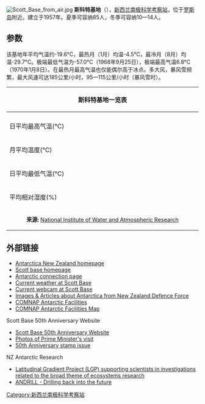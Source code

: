 {{coord|77|50|58.5|S|166|46|5.9|E|display=title}}
{{Infobox building
| name                 =斯科特基地 
| native_name          =Scott Base
| native_name_lang     =
| former_names         =
| alternate_names      =
| image                =Scott Base Sign.jpg
| image_alt            =300px
| caption              =斯科特基地路标
 | altitude            = 
| building_type        =
| architectural_style  =
| structural_system    =
| cost                 =
| ren_cost             =
| client               =
| owner                =
| current_tenants      = 
| landlord             =
| location             =  [[罗斯岛|罗斯岛]] 
| address              =
| location_town        =
| location_country     =
| iso_region           =
| coordinates_display  = 
| latitude             =
| longitude            =
| coordinates          = 
| start_date           = 
| completion_date      = 
| inauguration_date    = 1957年
| renovation_date      =
| demolition_date      =
| destruction_date     =
| height               = 
| diameter             =
| antenna_spire        =
| roof                 =
| top_floor            =
| other_dimensions     = 
| floor_count          = 
| floor_area           = 
| seating_type         =
| seating_capacity     = 14 (冬季) 85 (夏季)
| elevator_count       =
| main_contractor      =
| architect            =
| architecture_firm    =
| structural_engineer  =
| services_engineer    =
| civil_engineer       =
| other_designers      =
| quantity_surveyor    =
| awards               =
| ren_architect        =
| ren_firm             =
| ren_str_engineer     =
| ren_serv_engineer    =
| ren_civ_engineer     =
| ren_oth_designers    =
| ren_qty_surveyor     =
| ren_awards           =
| url                  =
| references           = 
}}
[[File:Scott_Base_from_air.jpg|thumb]]
'''斯科特基地'''（{{lang-en|Scott Base}}），[[新西兰|新西兰]][[南极科学考察站|南极科学考察站]]，位于[[罗斯岛|罗斯岛]]附近。建立于1957年。夏季可容纳85人，冬季可容纳10—14人。

==参数==
该基地年平均气温约-19.6°C，最热月（1月）均温-4.5°C，最冷月（8月）均温-29.7°C。极端最低气温为-57.0°C（1968年9月25日），极端最高气温6.8°C（1970年1月8日）。在最热月最高气温也仅能偶尔高于冰点。多大风，暴风雪频繁，最大风速可达185公里/小时，95—115公里/小时（暴风雪时）。
{|class="wikitable collapsible autocollapse" style="text-align:center"
|- style="background-color:# E9E9E9"
! colspan="14" style="width:690px;"|'''斯科特基地一览表'''
|- style="background-color:# E9E9E9"
!  !! 一月 !! 二月 !! 三月 !! 四月 !! 五月 !! 六月 !! 七月 !! 八月 !! 九月 !! 十月 !! 十一月 !! 十二月 !! ''年''
|-
! 日平均最高气温(°C)
| −1.2 || −7.9 || −15.8 || −18.6 || −20.0 || −20.1 || −22.3 || −23.0 || −22.0 || −16.0 || −7.3 || −1.5 || −14.6
|-
!  月平均温度(°C)
| −4.5 || −11.4 || −20.5 || −24.0 || −25.6 || −26.0 || −28.3 || −29.7 || −28.1 || −21.3 || −11.4 || −4.8 || −19.6
|-
!  日平均最低气温(°C)
| −7.9 || −15.1 || −25.1 || −29.4 || −31.1 || −31.9 || −34.4 || −36.4 || −34.2 || −26.7 || −15.5 || −8.2 || −24.7
|-
! 平均相对湿度(%)
| 76.0 || 71.1 || 69.0 || 68.8 || 69.8 || 69.3 || 67.3 || 64.6 || 66.7 || 66.2 || 69.4 || 74.3 || 69.5
|-
| colspan="14" style="text-align:center; font-size:90%" | 
'''来源:''' [http://www.niwascience.co.nz/edu/resources/climate/antarctic/ National Institute of Water and Atmospheric Research] {{Wayback|url=http://www.niwascience.co.nz/edu/resources/climate/antarctic/ |date=20090228070735 }}
|}

==外部链接==
* [http://www.antarcticanz.govt.nz Antarctica New Zealand homepage]
* [https://web.archive.org/web/20091004124121/http://www.antarcticanz.govt.nz/scott-base/1606 Scott base homepage]
* [https://web.archive.org/web/20050308213947/http://www.antarcticconnection.com/antarctic/stations/scott.shtml Antarctic connection page]
* [http://www.antarcticanz.govt.nz/weather/SBweather/sbweather.html Current weather at Scott Base] {{Wayback|url=http://www.antarcticanz.govt.nz/weather/SBweather/sbweather.html |date=20120116231710 }}
* [http://www.antarcticanz.govt.nz/education/2568 Current webcam at Scott Base] {{Wayback|url=http://www.antarcticanz.govt.nz/education/2568 |date=20050703083037 }}
* [http://www.nzdf.mil.nz/news/image-gallery/antarctica/default.htm Images & Articles about Antarctica from New Zealand Defence Force] {{Wayback|url=http://www.nzdf.mil.nz/news/image-gallery/antarctica/default.htm |date=20120119014018 }}
* [https://web.archive.org/web/20080424075823/http://www.comnap.aq/facilities COMNAP Antarctic Facilities]
* [https://web.archive.org/web/20110220115654/https://www.comnap.aq/publications/maps/comnap_map_edition5_a0_2009-07-24.pdf/view COMNAP Antarctic Facilities Map]
Scott Base 50th Anniversary Website
* [http://www.scottbase50years.co.nz  Scott Base 50th Anniversary Website] {{Wayback|url=http://www.scottbase50years.co.nz/ |date=20140309140245 }}
* [http://www.nzdf.mil.nz/news/image-gallery/scott-base/default.htm Photos of Prime Minister's visit] {{Wayback|url=http://www.nzdf.mil.nz/news/image-gallery/scott-base/default.htm |date=20080508065757 }}
* [https://web.archive.org/web/20070927043012/http://stamps.nzpost.co.nz/Cultures/en-NZ/Stamps/NewZealandCurrentIssues/ScottBase19572007/IssueInformation.htm 50th Anniversary stamp issue]

NZ Antarctic Research
* [http://www.lgp.aq   Latitudinal Gradient Project (LGP) supporting scientists in investigations related to the broad theme of ecosystems research] {{Wayback|url=http://www.lgp.aq/ |date=20191116043920 }}
* [https://web.archive.org/web/20121021032949/http://www.andrill.org/  ANDRILL - Drilling back into the future]

{{南極科學考察站}}
{{The Continent of Antarctica}}

[[Category:新西兰南极科学考察站|Category:新西兰南极科学考察站]]